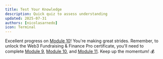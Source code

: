 ```yaml
---
title: Test Your Knowledge
description: Quick quiz to assess understanding
updated: 2025-07-31
authors: [nicolasarnedo]
icon: Terminal
---
```


<Quiz quizId="901" />

<Quiz quizId="902" />

<Quiz quizId="903" />

<Quiz quizId="904" />

<Quiz quizId="905" />

Excellent progress on [Module 10](/academy/codebase-entrepreneur-fundraising/10-grants/01-introduction)! You're making great strides. Remember, to unlock the Web3 Fundraising & Finance Pro certificate, you'll need to complete [Module 9](/academy/codebase-entrepreneur-fundraising/09-fundraising/01-introduction), [Module 10](/academy/codebase-entrepreneur-fundraising/10-grants/01-introduction), and [Module 11](/academy/codebase-entrepreneur-fundraising/11-pitching/01-introduction). Keep up the momentum! 💰
